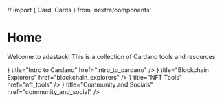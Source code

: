 // import { Card, Cards } from 'nextra/components'

# Home

Welcome to adastack! This is a collection of Cardano tools and resources.

<Cards>
  <Card icon={<CardanoLogo />} title="Intro to Cardano" href="intro_to_cardano" />
  <Card icon={<CardsIcon />} title="Blockchain Explorers" href="blockchain_explorers" />
  <Card icon={<OneIcon />} title="NFT Tools" href="nft_tools" />
  <Card icon={<CardsIcon />} title="Community and Socials" href="community_and_social" />
</Cards>